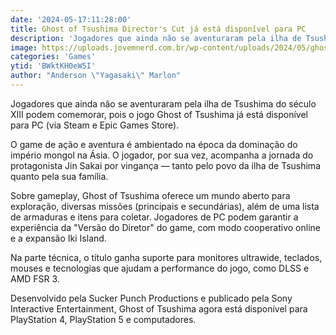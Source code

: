 ```yaml
---
date: '2024-05-17:11:28:00'
title: Ghost of Tsushima Director's Cut já está disponível para PC
description: 'Jogadores que ainda não se aventuraram pela ilha de Tsushima do século XIII podem comemorar, pois o jogo Ghost of Tsushima já está disponível para PC (via Steam e Epic Games Store).'
image: https://uploads.jovemnerd.com.br/wp-content/uploads/2024/05/ghost_of_tsushima_pc__1wn7568k8.jpg?ims=1210x544/filters:quality(75)
categories: 'Games'
ytid: 'BWktKH0eW5I'
author: "Anderson \"Yagasaki\" Marlon"
---
```


Jogadores que ainda não se aventuraram pela ilha de Tsushima do século XIII podem comemorar, pois o jogo Ghost of Tsushima já está disponível para PC (via Steam e Epic Games Store).

O game de ação e aventura é ambientado na época da dominação do império mongol na Ásia. O jogador, por sua vez, acompanha a jornada do protagonista Jin Sakai por vingança — tanto pelo povo da ilha de Tsushima quanto pela sua família.

Sobre gameplay, Ghost of Tsushima oferece um mundo aberto para exploração, diversas missões (principais e secundárias), além de uma lista de armaduras e itens para coletar. Jogadores de PC podem garantir a experiência da "Versão do Diretor" do game, com modo cooperativo online e a expansão Iki Island.

Na parte técnica, o título ganha suporte para monitores ultrawide, teclados, mouses e tecnologias que ajudam a performance do jogo, como DLSS e AMD FSR 3.

Desenvolvido pela Sucker Punch Productions e publicado pela Sony Interactive Entertainment, Ghost of Tsushima agora está disponível para PlayStation 4, PlayStation 5 e computadores.
